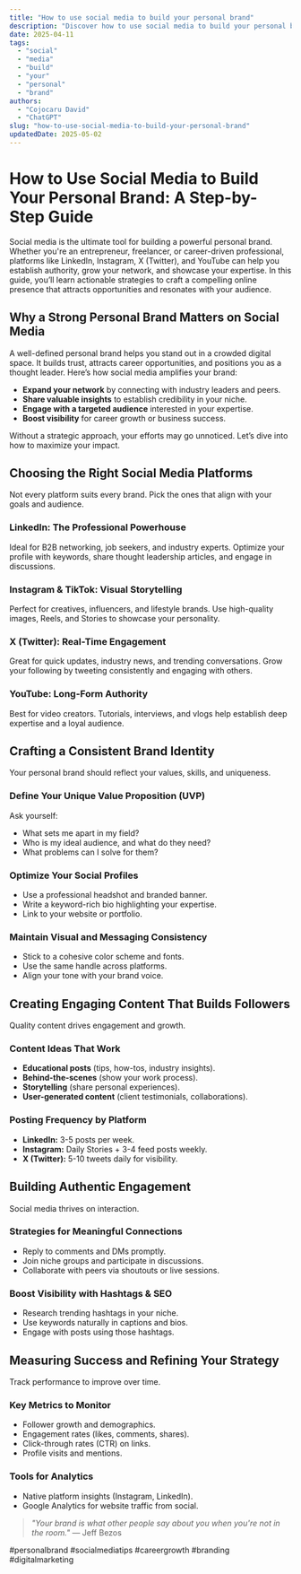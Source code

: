 ```yaml
---
title: "How to use social media to build your personal brand"
description: "Discover how to use social media to build your personal brand with this in-depth guide, providing actionable insights and practical tips to boost your knowledge and results."
date: 2025-04-11
tags:
  - "social"
  - "media"
  - "build"
  - "your"
  - "personal"
  - "brand"
authors:
  - "Cojocaru David"
  - "ChatGPT"
slug: "how-to-use-social-media-to-build-your-personal-brand"
updatedDate: 2025-05-02
---
```


# How to Use Social Media to Build Your Personal Brand: A Step-by-Step Guide  

Social media is the ultimate tool for building a powerful personal brand. Whether you're an entrepreneur, freelancer, or career-driven professional, platforms like LinkedIn, Instagram, X (Twitter), and YouTube can help you establish authority, grow your network, and showcase your expertise. In this guide, you’ll learn actionable strategies to craft a compelling online presence that attracts opportunities and resonates with your audience.  

## Why a Strong Personal Brand Matters on Social Media  

A well-defined personal brand helps you stand out in a crowded digital space. It builds trust, attracts career opportunities, and positions you as a thought leader. Here’s how social media amplifies your brand:  

- **Expand your network** by connecting with industry leaders and peers.  
- **Share valuable insights** to establish credibility in your niche.  
- **Engage with a targeted audience** interested in your expertise.  
- **Boost visibility** for career growth or business success.  

Without a strategic approach, your efforts may go unnoticed. Let’s dive into how to maximize your impact.  

## Choosing the Right Social Media Platforms  

Not every platform suits every brand. Pick the ones that align with your goals and audience.  

### LinkedIn: The Professional Powerhouse  
Ideal for B2B networking, job seekers, and industry experts. Optimize your profile with keywords, share thought leadership articles, and engage in discussions.  

### Instagram & TikTok: Visual Storytelling  
Perfect for creatives, influencers, and lifestyle brands. Use high-quality images, Reels, and Stories to showcase your personality.  

### X (Twitter): Real-Time Engagement  
Great for quick updates, industry news, and trending conversations. Grow your following by tweeting consistently and engaging with others.  

### YouTube: Long-Form Authority  
Best for video creators. Tutorials, interviews, and vlogs help establish deep expertise and a loyal audience.  

## Crafting a Consistent Brand Identity  

Your personal brand should reflect your values, skills, and uniqueness.  

### Define Your Unique Value Proposition (UVP)  
Ask yourself:  
- What sets me apart in my field?  
- Who is my ideal audience, and what do they need?  
- What problems can I solve for them?  

### Optimize Your Social Profiles  
- Use a professional headshot and branded banner.  
- Write a keyword-rich bio highlighting your expertise.  
- Link to your website or portfolio.  

### Maintain Visual and Messaging Consistency  
- Stick to a cohesive color scheme and fonts.  
- Use the same handle across platforms.  
- Align your tone with your brand voice.  

## Creating Engaging Content That Builds Followers  

Quality content drives engagement and growth.  

### Content Ideas That Work  
- **Educational posts** (tips, how-tos, industry insights).  
- **Behind-the-scenes** (show your work process).  
- **Storytelling** (share personal experiences).  
- **User-generated content** (client testimonials, collaborations).  

### Posting Frequency by Platform  
- **LinkedIn:** 3-5 posts per week.  
- **Instagram:** Daily Stories + 3-4 feed posts weekly.  
- **X (Twitter):** 5-10 tweets daily for visibility.  

## Building Authentic Engagement  

Social media thrives on interaction.  

### Strategies for Meaningful Connections  
- Reply to comments and DMs promptly.  
- Join niche groups and participate in discussions.  
- Collaborate with peers via shoutouts or live sessions.  

### Boost Visibility with Hashtags & SEO  
- Research trending hashtags in your niche.  
- Use keywords naturally in captions and bios.  
- Engage with posts using those hashtags.  

## Measuring Success and Refining Your Strategy  

Track performance to improve over time.  

### Key Metrics to Monitor  
- Follower growth and demographics.  
- Engagement rates (likes, comments, shares).  
- Click-through rates (CTR) on links.  
- Profile visits and mentions.  

### Tools for Analytics  
- Native platform insights (Instagram, LinkedIn).  
- Google Analytics for website traffic from social.  

> _"Your brand is what other people say about you when you're not in the room."_ — Jeff Bezos  

#personalbrand #socialmediatips #careergrowth #branding #digitalmarketing